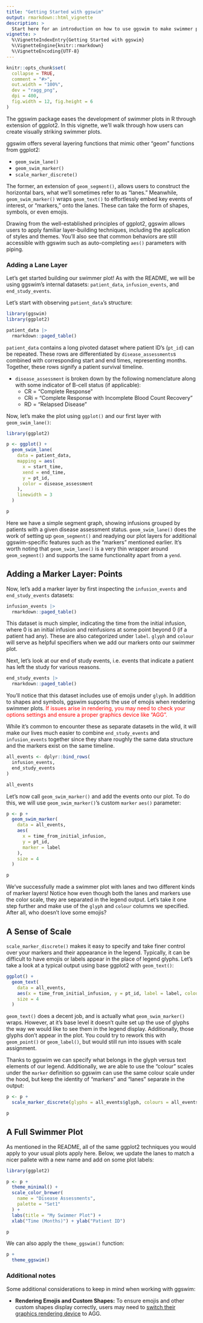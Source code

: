 ```yaml
---
title: "Getting Started with ggswim"
output: rmarkdown::html_vignette
description: >
  Start here for an introduction on how to use ggswim to make swimmer plots.
vignette: >
  %\VignetteIndexEntry{Getting Started with ggswim}
  %\VignetteEngine{knitr::rmarkdown}
  %\VignetteEncoding{UTF-8}
---
```


```r
knitr::opts_chunk$set(
  collapse = TRUE,
  comment = "#>",
  out.width = "100%",
  dev = "ragg_png",
  dpi = 400,
  fig.width = 12, fig.height = 6
)
```

The ggswim package eases the development of swimmer plots in R through extension of ggplot2. In this vignette, we'll walk through how users can create visually striking swimmer plots.

ggswim offers several layering functions that mimic other "geom" functions from ggplot2: 

- `geom_swim_lane()`
- `geom_swim_marker()`
- `scale_marker_discrete()`

The former, an extension of `geom_segment()`, allows users to construct the horizontal bars, what we'll sometimes refer to as "lanes." Meanwhile, `geom_swim_marker()` wraps `geom_text()` to effortlessly embed key events of interest, or "markers," onto the lanes. These can take the form of shapes, symbols, or even emojis.

Drawing from the well-established principles of ggplot2, ggswim allows users to apply familiar layer-building techniques, including the application of styles and themes. You'll also see that common behaviors are still accessible with ggswim such as auto-completing `aes()` parameters with piping.

### Adding a Lane Layer

Let's get started building our swimmer plot! As with the README, we will be using ggswim's internal datasets: `patient_data`, `infusion_events`, and `end_study_events`. 

Let's start with observing `patient_data`'s structure:

```r
library(ggswim)
library(ggplot2)

patient_data |>
  rmarkdown::paged_table()
```

`patient_data` contains a long pivoted dataset where patient ID's (`pt_id`) can be repeated. These rows are differentiated by `disease_assessments`s combined with corresponding start and end times, representing months. Together, these rows signify a patient survival timeline.

- `disease_assessment` is broken down by the following nomenclature along with some indicator of B-cell status (if applicable):
   - CR = "Complete Response"
   - CRi = "Complete Response with Incomplete Blood Count Recovery"
   - RD = "Relapsed Disease"

Now, let's make the plot using `ggplot()` and our first layer with `geom_swim_lane()`:

```r
library(ggplot2)

p <- ggplot() +
  geom_swim_lane(
    data = patient_data,
    mapping = aes(
      x = start_time,
      xend = end_time,
      y = pt_id,
      color = disease_assessment
    ),
    linewidth = 3
  )

p
```

Here we have a simple segment graph, showing infusions grouped by patients with a given disease assessment status. `geom_swim_lane()` does the work of setting up `geom_segment()` and readying our plot layers for additional ggswim-specific features such as the "markers" mentioned earlier. It's worth noting that `geom_swim_lane()` is a very thin wrapper around `geom_segment()` and supports the same functionality apart from a `yend`.

## Adding a Marker Layer: Points

Now, let's add a marker layer by first inspecting the `infusion_events` and `end_study_events` datasets:

```r
infusion_events |>
  rmarkdown::paged_table()
```

This dataset is much simpler, indicating the time from the initial infusion, where 0 is an initial infusion and reinfusions at some point beyond 0 (if a patient had any). These are also categorized under `label`. `glyph` and `colour` will serve as helpful specifiers when we add our markers onto our swimmer plot.


Next, let's look at our end of study events, i.e. events that indicate a patient has left the study for various reasons.

```r
end_study_events |>
  rmarkdown::paged_table()
```

You'll notice that this dataset includes use of emojis under `glyph`. In addition to shapes and symbols, ggswim supports the use of emojis when rendering swimmer plots. <span style="color:red">If issues arise in rendering, you may need to check your options settings and ensure a proper graphics device like "AGG".</span>

While it's common to encounter these as separate datasets in the wild, it will make our lives much easier to combine `end_study_events` and `infusion_events` together since they share roughly the same data structure and the markers exist on the same timeline.

```r
all_events <- dplyr::bind_rows(
  infusion_events,
  end_study_events
)

all_events
```

Let's now call `geom_swim_marker()` and add the events onto our plot. To do this, we will use `geom_swim_marker()`'s custom `marker` `aes()` parameter:

```r
p <- p +
  geom_swim_marker(
    data = all_events,
    aes(
      x = time_from_initial_infusion,
      y = pt_id,
      marker = label
    ),
    size = 4
  )

p
```

We've successfully made a swimmer plot with lanes and two different kinds of marker layers! Notice how even though both the lanes and markers use the color scale, they are separated in the legend output. Let's take it one step further and make use of the `glyph` and `colour` columns we specified. After all, who doesn't love some emojis?

## A Sense of Scale

`scale_marker_discrete()` makes it easy to specify and take finer control over your markers and their appearance in the legend. Typically, it can be difficult to have emojis or labels appear in the place of legend glyphs. Let's take a look at a typical output using base ggplot2 with `geom_text()`:

```r
ggplot() +
  geom_text(
    data = all_events,
    aes(x = time_from_initial_infusion, y = pt_id, label = label, colour = glyph),
    size = 4
  )
```

`geom_text()` does a decent job, and is actually what `geom_swim_marker()` wraps. However, at it's base level it doesn't quite set up the use of glyphs the way we would like to see them in the legend display. Additionally, those glyphs don't appear in the plot. You could try to rework this with `geom_point()` or `geom_label()`, but would still run into issues with scale assignment. 

Thanks to ggswim we can specify what belongs in the glyph versus text elements of our legend. Additionally, we are able to use the "colour" scales under the `marker` definition so ggswim can use the same colour scale under the hood, but keep the identity of "markers" and "lanes" separate in the output:

```r
p <- p +
  scale_marker_discrete(glyphs = all_events$glyph, colours = all_events$colour, limits = all_events$label, name = "Study Events")

p
```


## A Full Swimmer Plot

As mentioned in the README, all of the same ggplot2 techniques you would apply to your usual plots apply here. Below, we update the lanes to match a nicer pallete with a new name and add on some plot labels:

```r
library(ggplot2)

p <- p +
  theme_minimal() +
  scale_color_brewer(
    name = "Disease Assessments",
    palette = "Set1"
  ) +
  labs(title = "My Swimmer Plot") +
  xlab("Time (Months)") + ylab("Patient ID")

p
```

We can also apply the `theme_ggswim()` function:

```r
p +
  theme_ggswim()
```

### Additional notes

Some additional considerations to keep in mind when working with ggswim:

- **Rendering Emojis and Custom Shapes:** To ensure emojis and other custom shapes display correctly, users may need to [switch their graphics rendering device](https://support.posit.co/hc/en-us/articles/360017886674-Troubleshooting-RStudio-Rendering-Errors) to AGG.

